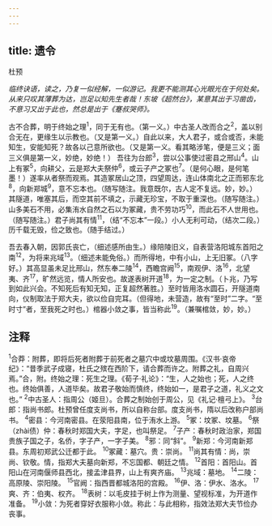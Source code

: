 ```yaml
---
---
---
```

title: 遗令
---



杜预

*临终诀语，读之，乃复一似经解，一似游记。我更不能测其心光眼光在于何处矣。从来只叹其薄葬为达，岂足以知先生者哉！东坡《超然台》，某意其出于习凿齿，不意习又出于此也，然总是出于《蹇叔哭师》。*

古不合葬，明于终始之理<sup>1</sup>，同于无有也。（第一义。）中古圣人改而合之<sup>2</sup>，盖以别合无在，更缘生以示教也。（又是第一义。）自此以来，大人君子，或合或否，未能知生，安能知死？故各以己意所欲也。（又是第一义。看其略涉笔，便是三义；面三义俱是第一义，妙绝，妙绝！）
吾往为台郎<sup>3</sup>，尝以公事使过密县之邢山<sup>4</sup>。山上有冢<sup>5</sup>，向耕父，云是郑大夫祭仲<sup>6</sup>，或云子产之冢也<sup>7</sup>。（是何心眼，是何笔墨！）遂率从者祭而观焉。其造冢居山之顶，四望周达，连山体南北之正而邪东北<sup>8</sup>，向新郑城<sup>9</sup>，意不忘本也。（随写随注。我意既尔，古人定不复远。妙，妙。）其隧道，唯塞其后，而空其前不填之，示藏无珍宝，不取于重深也。（随写随注。）山多美石不用，必集洧水自然之石以为冢藏，贵不劳功巧<sup>10</sup>，而此石不人世用也。（随写随注。）君子尚其有情<sup>11</sup>，（结“不忘本”一段。）小人无利可动，（结次二段。）历千载无毁，俭之致也。（随手结过。）

吾去春入朝，因郭氏丧亡，（细述感所由生。）缘陪陵旧义，自表营洛阳城东首阳之南<sup>12</sup>，为将来兆域<sup>13</sup>。（细述未能免俗。）而所得地，中有小山，上无旧冢。（八字好。）其高显虽未足比邢山，然东奉二陵<sup>14</sup>，西瞻宫阙<sup>15</sup>，南观伊、洛<sup>16</sup>，北望夷、齐<sup>17</sup>，旷然远览，情人所安也。故遂表树开道<sup>18</sup>，为一定之制。（卜兆，乃写到如此兴会。不知死后有知无知，正复超然著胜。）至时皆用洛水圆石，开隧道南向，仪制取法于郑大夫，欲以俭自完耳。（但得地，未营造，故有“至时”二字。“至时寸”者，至我死之时也。）棺器小敛之事，皆当称此<sup>19</sup>。（兼嘱棺敛，妙，妙。）

## 注释

<sup>1</sup>合莽：附葬，即将后死者附葬于前死者之墓穴中或坟墓周围。《汉书·哀帝纪》：“昔季武子成寝，杜氏之殡在西阶下，请合葬而许之。附葬之礼，自周兴焉。”合，附。终始之理：死生之理。《荀子·礼论》：“生，人之始也；死，人之终也。终始俱善，人道毕矣。故君子敬始而慎终，终始如一，是君子之道，礼义之文也。”
<sup>2</sup>中古圣人：指周公（姬旦）。合葬之制始创于周公，见《礼记·檀弓上》。
<sup>3</sup>台郎：指尚书郎。杜预曾任度支尚书，所以自称台部。度支尚书，隋以后改称户部尚书。
<sup>4</sup>密县：今河南密县。在荥阳县南，位于洧水上游。
<sup>5</sup>冢：坟冢、坟墓。
<sup>6</sup>祭（zhài债）仲：春秋时郑国大夫，字足，也叫祭足。
<sup>7</sup>子产：春秋时政治家，郑国贵族子国之子，名侨，字子产，一字子美。
<sup>8</sup>邪：同“斜”。
<sup>9</sup>新郑：今河南新郑县。东周初郑武公迁都于此。
<sup>10</sup>冢藏：墓穴。贵：崇尚。
<sup>11</sup>尚其有情：尚，崇尚、钦敬。情，指郑大夫墓向新郑，不忘国都、朝廷之情。
<sup>12</sup>首阳：首阳山。首阳山在河南偃师县西北，接孟津县界，山上有爽齐庙。
<sup>13</sup>兆域：墓地。
<sup>14</sup>二陵：高原陵、崇阳陵。
<sup>15</sup>官阙：指西晋都城洛阳的宫殿。
<sup>16</sup>伊、洛：伊水、洛水。
<sup>17</sup>爽、齐：伯夷、权齐。
<sup>18</sup>表树：以毛皮挂于树上作为测量、望视标准，为开道作准备。
<sup>19</sup>小敛：为死者穿好衣服称小敛。称此：与此相称，指效法郑大夫节俭办丧事。